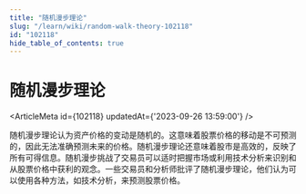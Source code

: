 ```yaml
---
title: "随机漫步理论"
slug: "/learn/wiki/random-walk-theory-102118"
id: "102118"
hide_table_of_contents: true
---
```



# 随机漫步理论

<ArticleMeta id={102118} updatedAt={'2023-09-26 13:59:00'} />
<div className='border-solid border-b border-t-0 my-4 border-[var(--ifm-color-gray-300)]' />

随机漫步理论认为资产价格的变动是随机的。这意味着股票价格的移动是不可预测的，因此无法准确预测未来的价格。随机漫步理论还意味着股市是高效的，反映了所有可得信息。随机漫步挑战了交易员可以适时把握市场或利用技术分析来识别和从股票价格中获利的观念。一些交易员和分析师批评了随机漫步理论，他们认为可以使用各种方法，如技术分析，来预测股票价格。
